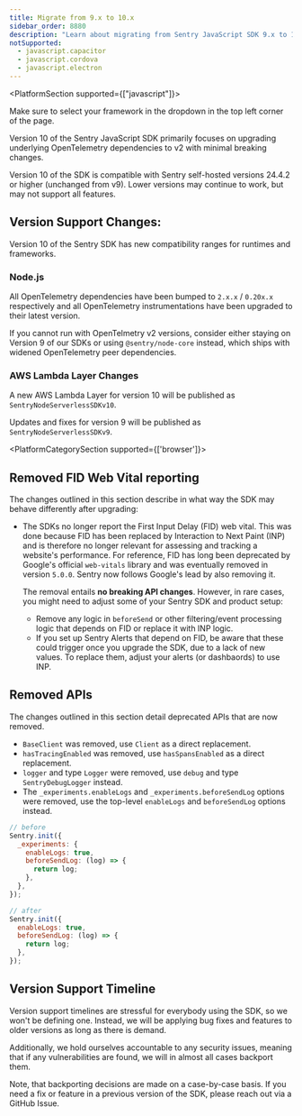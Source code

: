 ```yaml
---
title: Migrate from 9.x to 10.x
sidebar_order: 8880
description: "Learn about migrating from Sentry JavaScript SDK 9.x to 10.x"
notSupported:
  - javascript.capacitor
  - javascript.cordova
  - javascript.electron
---
```


<PlatformSection supported={["javascript"]}>
<Alert title="Using a framework?" level="info">

Make sure to select your framework in the dropdown in the top left corner of the page.

</Alert>
</PlatformSection>

Version 10 of the Sentry JavaScript SDK primarily focuses on upgrading underlying OpenTelemetry dependencies to v2 with minimal breaking changes.

Version 10 of the SDK is compatible with Sentry self-hosted versions 24.4.2 or higher (unchanged from v9).
Lower versions may continue to work, but may not support all features.

## Version Support Changes:

Version 10 of the Sentry SDK has new compatibility ranges for runtimes and frameworks.

### Node.js

All OpenTelemetry dependencies have been bumped to `2.x.x` / `0.20x.x` respectively and all OpenTelemetry instrumentations have been upgraded to their latest version.

If you cannot run with OpenTelmetry v2 versions, consider either staying on Version 9 of our SDKs or using `@sentry/node-core` instead, which ships with widened OpenTelemetry peer dependencies.

### AWS Lambda Layer Changes

A new AWS Lambda Layer for version 10 will be published as `SentryNodeServerlessSDKv10`.

Updates and fixes for version 9 will be published as `SentryNodeServerlessSDKv9`.

<PlatformCategorySection supported={['browser']}>

## Removed FID Web Vital reporting

The changes outlined in this section describe in what way the SDK may behave differently after upgrading:

- The SDKs no longer report the First Input Delay (FID) web vital.
  This was done because FID has been replaced by Interaction to Next Paint (INP) and is therefore no longer relevant for assessing and tracking a website's performance.
  For reference, FID has long been deprecated by Google's official `web-vitals` library and was eventually removed in version `5.0.0`.
  Sentry now follows Google's lead by also removing it.

  The removal entails **no breaking API changes**. However, in rare cases, you might need to adjust some of your Sentry SDK and product setup:

  - Remove any logic in `beforeSend` or other filtering/event processing logic that depends on FID or replace it with INP logic.
  - If you set up Sentry Alerts that depend on FID, be aware that these could trigger once you upgrade the SDK, due to a lack of new values.
    To replace them, adjust your alerts (or dashbaords) to use INP.

</PlatformCategorySection>

## Removed APIs

The changes outlined in this section detail deprecated APIs that are now removed.

- `BaseClient` was removed, use `Client` as a direct replacement.
- `hasTracingEnabled` was removed, use `hasSpansEnabled` as a direct replacement.
- `logger` and type `Logger` were removed, use `debug` and type `SentryDebugLogger` instead.
- The `_experiments.enableLogs` and `_experiments.beforeSendLog` options were removed, use the top-level `enableLogs` and `beforeSendLog` options instead.

```js
// before
Sentry.init({
  _experiments: {
    enableLogs: true,
    beforeSendLog: (log) => {
      return log;
    },
  },
});

// after
Sentry.init({
  enableLogs: true,
  beforeSendLog: (log) => {
    return log;
  },
});
```

## Version Support Timeline

Version support timelines are stressful for everybody using the SDK, so we won't be defining one.
Instead, we will be applying bug fixes and features to older versions as long as there is demand.

Additionally, we hold ourselves accountable to any security issues, meaning that if any vulnerabilities are found, we will in almost all cases backport them.

Note, that backporting decisions are made on a case-by-case basis.
If you need a fix or feature in a previous version of the SDK, please reach out via a GitHub Issue.
